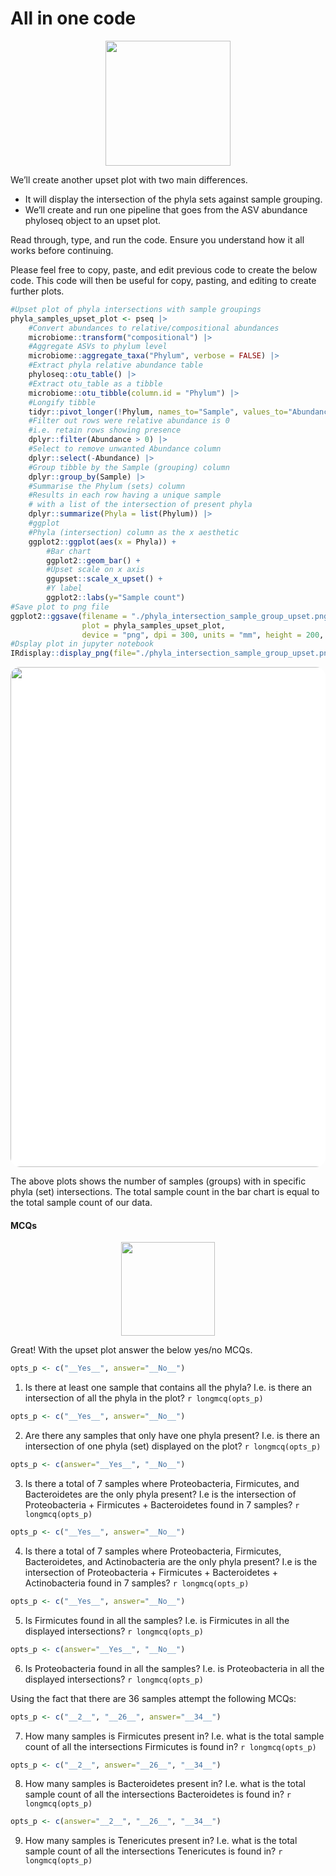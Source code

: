 # All in one code
<center>
![](images/all_in.png){style="width:200px"}
</center>

We'll create another upset plot with two main differences.

- It will display the intersection of the phyla sets against sample grouping.
- We'll create and run one pipeline that goes from the ASV abundance phyloseq object to an upset plot.

Read through, type, and run the code.
Ensure you understand how it all works before continuing.

Please feel free to copy, paste, and edit previous code to create the below code.
This code will then be useful for copy, pasting, and editing to create further plots.

```r
#Upset plot of phyla intersections with sample groupings
phyla_samples_upset_plot <- pseq |>
    #Convert abundances to relative/compositional abundances
    microbiome::transform("compositional") |>
    #Aggregate ASVs to phylum level
    microbiome::aggregate_taxa("Phylum", verbose = FALSE) |>
    #Extract phyla relative abundance table
    phyloseq::otu_table() |>
    #Extract otu_table as a tibble
    microbiome::otu_tibble(column.id = "Phylum") |>
    #Longify tibble
    tidyr::pivot_longer(!Phylum, names_to="Sample", values_to="Abundance") |>
    #Filter out rows were relative abundance is 0
    #i.e. retain rows showing presence
    dplyr::filter(Abundance > 0) |>
    #Select to remove unwanted Abundance column
    dplyr::select(-Abundance) |>
    #Group tibble by the Sample (grouping) column
    dplyr::group_by(Sample) |>
    #Summarise the Phylum (sets) column
    #Results in each row having a unique sample
    # with a list of the intersection of present phyla
    dplyr::summarize(Phyla = list(Phylum)) |>
    #ggplot
    #Phyla (intersection) column as the x aesthetic
    ggplot2::ggplot(aes(x = Phyla)) +
        #Bar chart
        ggplot2::geom_bar() +
        #Upset scale on x axis
        ggupset::scale_x_upset() + 
        #Y label
        ggplot2::labs(y="Sample count")
#Save plot to png file
ggplot2::ggsave(filename = "./phyla_intersection_sample_group_upset.png", 
                plot = phyla_samples_upset_plot,
                device = "png", dpi = 300, units = "mm", height = 200, width = 300)
#Dsplay plot in jupyter notebook
IRdisplay::display_png(file="./phyla_intersection_sample_group_upset.png")
```

<center>
![](images/phyla_sample_upset.png){style="width:800px; background: white; border-radius:15px"}
</center>

The above plots shows the number of samples (groups) with in specific phyla (set) intersections.
The total sample count in the bar chart is equal to the total sample count of our data.

#### MCQs
<center>
![](/images/question_bubble_purple.png){style="width:150px"}
</center>

Great! With the upset plot answer the below yes/no MCQs.

```r
opts_p <- c("__Yes__", answer="__No__")
```
1. Is there at least one sample that contains all the phyla? I.e. is there an intersection of all the phyla in the plot? `r longmcq(opts_p)`

```r
opts_p <- c("__Yes__", answer="__No__")
```
2. Are there any samples that only have one phyla present? I.e. is there an intersection of one phyla (set) displayed on the plot?  `r longmcq(opts_p)`

```r
opts_p <- c(answer="__Yes__", "__No__")
```
3. Is there a total of 7 samples where Proteobacteria, Firmicutes, and Bacteroidetes are the only phyla present? I.e is the intersection of Proteobacteria + Firmicutes + Bacteroidetes found in 7 samples?  `r longmcq(opts_p)`

```r
opts_p <- c("__Yes__", answer="__No__")
```
4. Is there a total of 7 samples where Proteobacteria, Firmicutes, Bacteroidetes, and Actinobacteria are the only phyla present? I.e is the intersection of Proteobacteria + Firmicutes + Bacteroidetes + Actinobacteria found in 7 samples?  `r longmcq(opts_p)`

```r
opts_p <- c("__Yes__", answer="__No__")
```
5. Is Firmicutes found in all the samples? I.e. is Firmicutes in all the displayed intersections? `r longmcq(opts_p)`

```r
opts_p <- c(answer="__Yes__", "__No__")
```
6. Is Proteobacteria found in all the samples? I.e. is Proteobacteria in all the displayed intersections? `r longmcq(opts_p)`

Using the fact that there are 36 samples attempt the following MCQs:

```r
opts_p <- c("__2__", "__26__", answer="__34__")
```
7. How many samples is Firmicutes present in? I.e. what is the total sample count of all the intersections Firmicutes is found in?  `r longmcq(opts_p)`

```r
opts_p <- c("__2__", answer="__26__", "__34__")
```
8. How many samples is Bacteroidetes present in? I.e. what is the total sample count of all the intersections Bacteroidetes is found in? `r longmcq(opts_p)`

```r
opts_p <- c(answer="__2__", "__26__", "__34__")
```
9. How many samples is Tenericutes present in? I.e. what is the total sample count of all the intersections Tenericutes is found in? `r longmcq(opts_p)`
